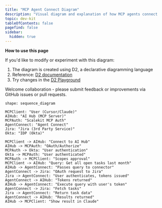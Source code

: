 ```yaml
---
title: "MCP Agent Connect Diagram"
description: "Visual diagram and explanation of how MCP agents connect to Scalekit for secure AI application integration"
topic: dev-kit
tableOfContents: false
pagefind: false
sidebar:
  hidden: true
---
```


**How to use this page**

If you'd like to modify or experiment with this diagram:

1. The diagram is created using D2, a declarative diagramming language
2. Reference: [D2 documentation](https://d2lang.com/)
3. Try changes in the [D2 Playground](https://play.d2lang.com/)

Welcome collaboration - please submit feedback or improvements via GitHub issues or pull requests.

```d2
shape: sequence_diagram

MCPClient: "User (Cursor/Claude)"
AIHub: "AI Hub (MCP Server)"
MCPAuth: "Scalekit MCP Auth"
AgentConnect: "Agent Connect"
Jira: "Jira (3rd Party Service)"
Okta: "IDP (Okta)"

MCPClient -> AIHub: "Connect to AI Hub"
AIHub -> MCPAuth: "OAuth/Authorize"
MCPAuth -> Okta: "User authentication"
Okta -> MCPAuth: "User authenticated"
MCPAuth -> MCPClient: "Scopes approval"
MCPClient -> AIHub: "Query: Get all open tasks last month"
AIHub -> AgentConnect: "Passes query to connector"
AgentConnect -> Jira: "OAuth request to Jira"
Jira -> AgentConnect: "User authenticates, tokens issued"
AgentConnect -> AIHub: "Tokens returned"
AIHub -> AgentConnect: "Execute query with user's token"
AgentConnect -> Jira: "Fetch tasks"
Jira -> AgentConnect: "Return task data"
AgentConnect -> AIHub: "Results returned"
AIHub -> MCPClient: "Show result in Claude"
```